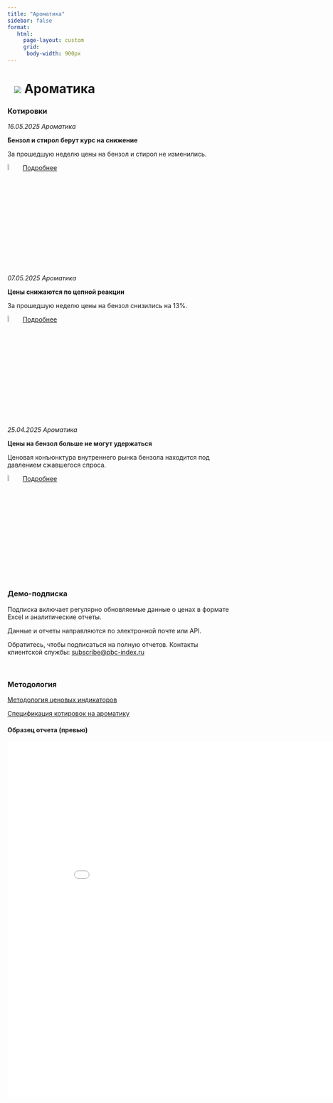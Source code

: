 ```yaml
---
title: "Ароматика"
sidebar: false
format:
   html: 
     page-layout: custom
     grid:
      body-width: 900px
---
```


# ![](../images/icon-chemicals.svg) Ароматика {.my-custom-class style="margin-left:3%;"}

:::: {.grid style="margin-left:0%"}
::: {.g-col-12 .g-col-sm-12 .g-col-xs-12 .g-col-xl-12 .g-col-md-12 .g-col-lg-12}
### Котировки

*16.05.2025 Ароматика*

**Бензол и стирол берут курс на снижение**

За прошедшую неделю цены на бензол и стирол не изменились.

![](../images/icon-locker.svg){width="6%"} [Подробнее](../demo-subscription.qmd)

*07.05.2025 Ароматика*

**Цены снижаются по цепной реакции**

За прошедшую неделю цены на бензол снизились на 13%.

![](../images/icon-locker.svg){width="6%"} [Подробнее](../demo-subscription.qmd)

*25.04.2025 Ароматика*

**Цены на бензол больше не могут удержаться**

Ценовая конъюнктура внутреннего рынка бензола находится под давлением сжавшегося спроса.

![](../images/icon-locker.svg){width="6%"} [Подробнее](../demo-subscription.qmd)


### Демо-подписка

Подписка включает регулярно обновляемые данные о ценах в формате Excel и аналитические отчеты.

Данные и отчеты направляются по электронной почте или API.

Обратитесь, чтобы подписаться на полную отчетов. Контакты клиентской службы: [subscribe\@pbc-index.ru](mailto:subscribe@pbc-index.ru)

</br>

### Методология

[Методология ценовых индикаторов](../methodology/methodology-benchmark-pbc.qmd)

[Спецификация котировок на ароматику](../methodology/specs-aromatics.qmd)

#### Образец отчета (превью)

<embed src="../reports/2025-04-25 ЦЦИ Ароматика.pdf" width="900px" height="800px" />
:::
::::
